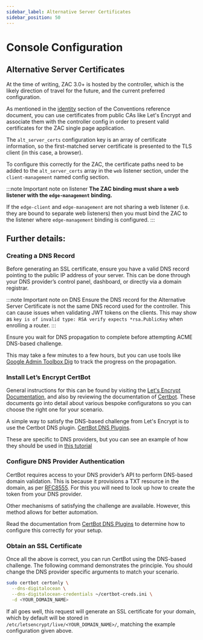 ```yaml
---
sidebar_label: Alternative Server Certificates
sidebar_position: 50
---
```



# Console Configuration

## Alternative Server Certificates

At the time of writing, ZAC 3.0+ is hosted by the controller, which is the likely direction of travel
for the future, and the current preferred configuration.

As mentioned in the [identity](../../reference/30-configuration/conventions.md#identity) section of the Conventions reference document, you can
use certificates from public CAs like Let's Encrypt and associate them with the controller config in order to
present valid certificates for the ZAC single page application.

The `alt_server_certs` configuration key is an array of certificate information, so the first-matched server
certificate is presented to the TLS client (in this case, a browser).

To configure this correctly for the ZAC, the certificate paths need to be added to the `alt_server_certs` array
in the `web` listener section, under the `client-management` named config section.

<ConsolePublicCertsBasicSteps />

:::note Important note on listener
__The ZAC binding must share a web listener with the `edge-management` binding.__

If the `edge-client` and `edge-management` are not sharing a web listener (i.e. they are bound to separate
web listeners) then you must bind the ZAC to the listener where `edge-management` binding is configured.
:::

## Further details:

### Creating a DNS Record

Before generating an SSL certificate, ensure you have a valid DNS record pointing to the public IP address of
your server. This can be done through your DNS provider’s control panel, dashboard, or directly via a domain
registrar.

:::note Important note on DNS
Ensure the DNS record for the Alternative Server Certificate is not the same DNS record used for the controller. This can cause issues when validating JWT tokens on the clients. This may show as `key is of invalid type: RSA verify expects *rsa.PublicKey` when enrolling a router.
:::

Ensure you wait for DNS propagation to complete before attempting ACME DNS-based challenge.

This may take a few minutes to a few hours, but you can use tools like [Google Admin Toolbox Dig](https://toolbox.googleapps.com/apps/dig/#TXT/)
to track the progress on the propagation.

### Install Let’s Encrypt CertBot

General instructions for this can be found by visiting the
[Let's Encrypt Documentation](https://letsencrypt.org/docs/), and  also by reviewing the documentation of
[Certbot](https://certbot.eff.org/instructions). These documents go into detail about various bespoke
configuratons so you can choose the right one for your scenario.

A simple way to satisfy the DNS-based challenge from Let's Encrypt is to use the Certbot DNS plugin.
[CertBot DNS Plugins](https://eff-certbot.readthedocs.io/en/latest/using.html#dns-plugins).

These are specific to DNS providers, but you can see an example of how they should be used in
[this tutorial](https://www.digitalocean.com/community/tutorials/how-to-create-let-s-encrypt-wildcard-certificates-with-certbot)

### Configure DNS Provider Authentication

CertBot requires access to your DNS provider’s API to perform DNS-based domain validation. This is because
it provisions a TXT resource in the domain, as per [RFC8555](https://datatracker.ietf.org/doc/html/rfc8555#section-8.4).
For this you will need to look up how to create the token from your DNS provider.

Other mechanisms of satisfying the challenge are available. However, this method allows for better automation.

Read the documentation from [CertBot DNS Plugins](https://eff-certbot.readthedocs.io/en/latest/using.html#dns-plugins)
to determine how to configure this correctly for your setup.

### Obtain an SSL Certificate

Once all the above is correct, you can run CertBot using the DNS-based challenge. The following command
demonstrates the principle. You should change the DNS provider specific arguments to match your scenario.

```bash
sudo certbot certonly \
  --dns-digitalocean \
  --dns-digitalocean-credentials ~/certbot-creds.ini \
  -d <YOUR_DOMAIN_NAME>
```

If all goes well, this request will generate an SSL certificate for your domain, which by default
will be stored in `/etc/letsencrypt/live/<YOUR_DOMAIN_NAME>/`, matching the example configuration given above.
